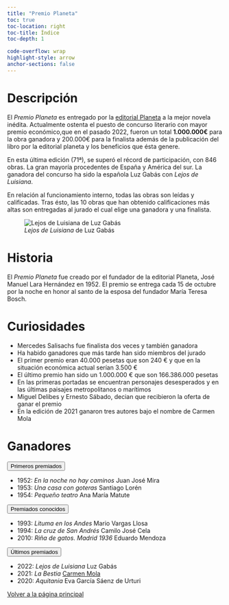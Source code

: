 ```yaml
---
title: "Premio Planeta"
toc: true
toc-location: right
toc-title: Índice
toc-depth: 1

code-overflow: wrap
highlight-style: arrow
anchor-sections: false
---
```


# Descripción
El *Premio Planeta* es entregado por la [editorial Planeta](https://www.planetadelibros.com/editorial/editorial-planeta/8) a la mejor novela inédita. Actualmente ostenta el puesto de concurso literario con mayor premio económico,que en el pasado 2022, fueron un total <strong>1.000.000€</strong> para la obra ganadora y 200.000€ para la finalista además de la publicación del libro por la editorial planeta y los beneficios que ésta genere.

En esta última edición (71ª), se superó el récord de participación, con 846 obras. La gran mayoría procedentes de España y América del sur. La ganadora del concurso ha sido la española Luz Gabás con *Lejos de Luisiana*.

En relación al funcionamiento interno, todas las obras son leídas y calificadas. Tras ésto, las 10 obras que han obtenido calificaciones más altas son entregadas al jurado el cual elige una ganadora y una finalista.

![*Lejos de Luisiana* de Luz Gabás](../img/Luisiana.jpg)

# Historia 

El *Premio Planeta* fue creado por el fundador de la editorial Planeta, José Manuel Lara Hernández en 1952. El premio se entrega cada 15 de octubre por la noche en honor al santo de la esposa del fundador  María Teresa Bosch.

# Curiosidades

- Mercedes Salisachs fue finalista dos veces y también ganadora
- Ha habido ganadores que más tarde han sido miembros del jurado
- El primer premio eran 40.000 pesetas que son 240 € y que en la situación económica actual serían 3.500 €
- El último premio han sido un 1.000.000 € que son 166.386.000 pesetas
- En las primeras portadas se encuentran personajes desesperados y en las últimas paisajes metropolitanos o marítimos
- Miguel Delibes y Ernesto Sábado, decian que recibieron la oferta de ganar el premio
- En la edición de 2021 ganaron tres autores bajo el nombre de Carmen Mola

# Ganadores

<div class="accordion" id="accordionExample">
<div class="accordion-item">
<p class="accordion-header" id="headingThree">
<button class="accordion-button collapsed" type="button" data-bs-toggle="collapse" data-bs-target="#collapseThree" aria-expanded="false" aria-controls="collapseThree">
Primeros premiados</button>
</p>
<div id="collapseThree" class="accordion-collapse collapse" aria-labelledby="headingThree" data-bs-parent="#accordionExample">
<div class="accordion-body">
- 1952: *En la noche no hay caminos* Juan José Mira
- 1953: *Una casa con goteras* Santiago Lorén
- 1954: *Pequeño teatro* Ana María Matute
</div>
</div>
</div>
<div class="accordion-item">
<p class="accordion-header" id="headingTwo">
<button class="accordion-button collapsed" type="button" data-bs-toggle="collapse" data-bs-target="#collapseTwo" aria-expanded="false" aria-controls="collapseTwo">
Premiados conocidos
</button>
</p>
<div id="collapseTwo" class="accordion-collapse collapse" aria-labelledby="headingTwo" data-bs-parent="#accordionExample">
<div class="accordion-body">
- 1993: *Lituma en los Andes* Mario Vargas Llosa
- 1994: *La cruz de San Andrés* Camilo José Cela
- 2010: *Riña de gatos. Madrid 1936* Eduardo Mendoza

</div>
</div>
</div>
<div class="accordion-item">
<p class="accordion-header" id="headingFive">
<button class="accordion-button collapsed" type="button" data-bs-toggle="collapse" data-bs-target="#collapseFive" aria-expanded="false" aria-controls="collapseFive">
Últimos premiados</button>
</p>
<div id="collapseFive" class="accordion-collapse collapse" aria-labelledby="headingFive" data-bs-parent="#accordionExample">
<div class="accordion-body">
- 2022: *Lejos de Luisiana* Luz Gabás
- 2021: *La Bestia* <u>Carmen Mola</u>
- 2020: *Aquitania* Eva García Sáenz de Urturi

</div>
</div>
</div>
</div>

<a role="button" class="btn btn-primary nolink"  href="../index.html"> Volver a la página principal</a>